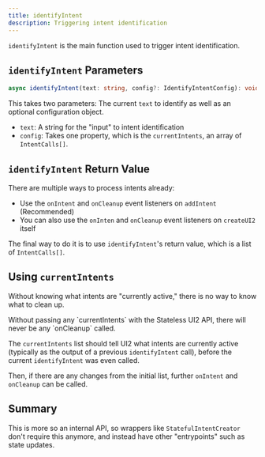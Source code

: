 ```yaml
---
title: identifyIntent
description: Triggering intent identification
---
```


`identifyIntent` is the main function used to trigger intent identification.

## `identifyIntent` Parameters

```ts
async identifyIntent(text: string, config?: IdentifyIntentConfig): void
```

This takes two parameters: The current `text` to identify as well as an optional configuration object.

- `text`: A string for the "input" to intent identification
- `config`: Takes one property, which is the `currentIntents`, an array of `IntentCalls[]`.

## `identifyIntent` Return Value

There are multiple ways to process intents already:

- Use the `onIntent` and `onCleanup` event listeners on `addIntent` (Recommended)
- You can also use the `onInten` and `onCleanup` event listeners on `createUI2` itself

The final way to do it is to use `identifyIntent`'s return value, which is a list of `IntentCalls[]`.

## Using `currentIntents`

Without knowing what intents are "currently active," there is no way to know what to clean up.

<Callout type="warn">
	Without passing any `currentIntents` with the Stateless UI2 API, there will
	never be any `onCleanup` called.
</Callout>

The `currentIntents` list should tell UI2 what intents are currently active (typically as the output of a previous `identifyIntent` call), before the current `identifyIntent` was even called.

Then, if there are any changes from the initial list, further `onIntent` and `onCleanup` can be called.

## Summary

This is more so an internal API, so wrappers like `StatefulIntentCreator` don't require this anymore, and instead have other "entrypoints" such as state updates.
